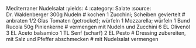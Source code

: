 Mediterraner Nudelsalat
:yields: 4
:category: Salate
:source: Dr. Waldenberger
300g Nudeln
# kochen
1 Zucchini; Scheiben geviertelt
# anbraten
1/2 Glas Tomaten (getrocket); würfeln
1 Mozzarella; würfeln
1 Bund Rucola
50g Pinienkerne
# vermengen mit Nudeln und Zucchini
6 EL Olivenöl
3 EL Aceto balsamico
1 TL Senf (scharf)
2 EL Pesto
# Dressing zubereiten, mit Salz und Pfeffer abschmecken
# mit Nudelsalat vermengen
